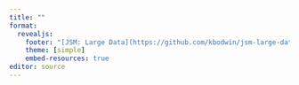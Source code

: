 ```yaml
---
title: ""
format: 
  revealjs:
    footer: "[JSM: Large Data](https://github.com/kbodwin/jsm-large-data)"
    theme: [simple]
    embed-resources: true
editor: source
---
```



